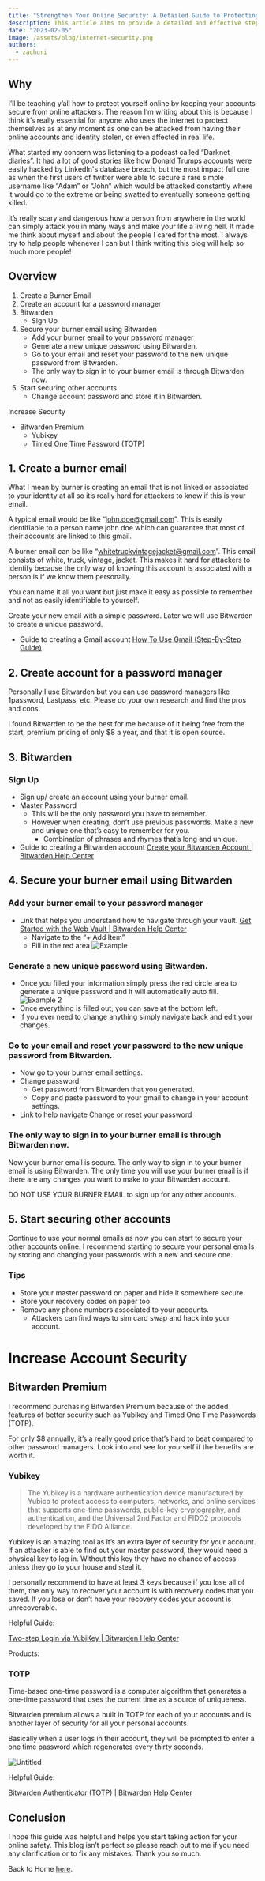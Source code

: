 ```yaml
---
title: "Strengthen Your Online Security: A Detailed Guide to Protecting Your Accounts"
description: This article aims to provide a detailed and effective steps for individuals to take in order to enhance the security of their online accounts.
date: "2023-02-05"
image: /assets/blog/internet-security.png
authors:
  - zachuri
---
```


## Why

I’ll be teaching y’all how to protect yourself online by keeping your accounts secure from online attackers. The reason I’m writing about this is because I think it’s really essential for anyone who uses the internet to protect themselves as at any moment as one can be attacked from having their online accounts and identity stolen, or even affected in real life.

What started my concern was listening to a podcast called “Darknet diaries”. It had a lot of good stories like how Donald Trumps accounts were easily hacked by LinkedIn's database breach, but the most impact full one as when the first users of twitter were able to secure a rare simple username like “Adam” or “John“ which would be attacked constantly where it would go to the extreme or being swatted to eventually someone getting killed.

It’s really scary and dangerous how a person from anywhere in the world can simply attack you in many ways and make your life a living hell. It made me think about myself and about the people I cared for the most. I always try to help people whenever I can but I think writing this blog will help so much more people!

## Overview

1. Create a Burner Email
2. Create an account for a password manager
3. Bitwarden
   - Sign Up
4. Secure your burner email using Bitwarden
   - Add your burner email to your password manager
   - Generate a new unique password using Bitwarden.
   - Go to your email and reset your password to the new unique password from Bitwarden.
   - The only way to sign in to your burner email is through Bitwarden now.
5. Start securing other accounts
   - Change account password and store it in Bitwarden.

Increase Security

- Bitwarden Premium
  - Yubikey
  - Timed One Time Password (TOTP)

## 1. Create a burner email

What I mean by burner is creating an email that is not linked or associated to your identity at all so it’s really hard for attackers to know if this is your email.

A typical email would be like “john.doe@gmail.com”. This is easily identifiable to a person name john doe which can guarantee that most of their accounts are linked to this gmail.

A burner email can be like “whitetruckvintagejacket@gmail.com”. This email consists of white, truck, vintage, jacket. This makes it hard for attackers to identify because the only way of knowing this account is associated with a person is if we know them personally.

You can name it all you want but just make it easy as possible to remember and not as easily identifiable to yourself.

Create your new email with a simple password. Later we will use Bitwarden to create a unique password.

- Guide to creating a Gmail account
  [How To Use Gmail (Step-By-Step Guide)](https://www.gmass.co/blog/how-to-use-gmail/#a)

## 2. Create account for a password manager

Personally I use Bitwarden but you can use password managers like 1password, Lastpass, etc. Please do your own research and find the pros and cons.

I found Bitwarden to be the best for me because of it being free from the start, premium pricing of only $8 a year, and that it is open source.

## 3. Bitwarden

### Sign Up

- Sign up/ create an account using your burner email.
- Master Password
  - This will be the only password you have to remember.
  - However when creating, don’t use previous passwords. Make a new and unique one that’s easy to remember for you.
    - Combination of phrases and rhymes that’s long and unique.
- Guide to creating a Bitwarden account
  [Create your Bitwarden Account | Bitwarden Help Center](https://bitwarden.com/help/create-bitwarden-account/)

## 4. Secure your burner email using Bitwarden

### Add your burner email to your password manager

- Link that helps you understand how to navigate through your vault.
  [Get Started with the Web Vault | Bitwarden Help Center](https://bitwarden.com/help/getting-started-webvault/)
  - Navigate to the “+ Add Item”
  - Fill in the red area
    ![Example](/assets/blog/password1.png)

### Generate a new unique password using Bitwarden.

- Once you filled your information simply press the red circle area to generate a unique password and it will automatically auto fill.
  ![Example 2](/assets/blog/password2.png)
- Once everything is filled out, you can save at the bottom left.
- If you ever need to change anything simply navigate back and edit your changes.

### Go to your email and reset your password to the new unique password from Bitwarden.

- Now go to your burner email settings.
- Change password
  - Get password from Bitwarden that you generated.
  - Copy and paste password to your gmail to change in your account settings.
- Link to help navigate
  [Change or reset your password](https://support.google.com/mail/answer/41078?hl=en&co=GENIE.Platform%3DDesktop)

### The only way to sign in to your burner email is through Bitwarden now.

Now your burner email is secure. The only way to sign in to your burner email is using Bitwarden. The only time you will use your burner email is if there are any changes you want to make to your Bitwarden account.

DO NOT USE YOUR BURNER EMAIL to sign up for any other accounts.

## 5. Start securing other accounts

Continue to use your normal emails as now you can start to secure your other accounts online. I recommend starting to secure your personal emails by storing and changing your passwords with a new and secure one.

### Tips

- Store your master password on paper and hide it somewhere secure.
- Store your recovery codes on paper too.
- Remove any phone numbers associated to your accounts.
  - Attackers can find ways to sim card swap and hack into your account.

# Increase Account Security

## Bitwarden Premium

I recommend purchasing Bitwarden Premium because of the added features of better security such as Yubikey and Timed One Time Passwords (TOTP).

For only $8 annually, it’s a really good price that’s hard to beat compared to other password managers. Look into and see for yourself if the benefits are worth it.

### Yubikey

> The Yubikey is a hardware authentication device manufactured by Yubico to protect access to computers, networks, and online services that supports one-time passwords, public-key cryptography, and authentication, and the Universal 2nd Factor and FIDO2 protocols developed by the FIDO Alliance.

Yubikey is an amazing tool as it’s an extra layer of security for your account. If an attacker is able to find out your master password, they would need a physical key to log in. Without this key they have no chance of access unless they go to your house and steal it.

I personally recommend to have at least 3 keys because if you lose all of them, the only way to recover your account is with recovery codes that you saved. If you lose or don’t have your recovery codes your account is unrecoverable.

Helpful Guide:

[Two-step Login via YubiKey | Bitwarden Help Center](https://bitwarden.com/help/setup-two-step-login-yubikey/)

Products:

[](https://www.amazon.com/Yubico-Security-USB-Factor-Authentication/dp/B07M8YBWQZ/ref=sr_1_4?crid=3RKCFHK6TZ421&keywords=yubikey&qid=1675662570&sprefix=yubikey%2Caps%2C160&sr=8-4)

### TOTP

Time-based one-time password is a computer algorithm that generates a one-time password that uses the current time as a source of uniqueness.

Bitwarden premium allows a built in TOTP for each of your accounts and is another layer of security for all your personal accounts.

Basically when a user logs in their account, they will be prompted to enter a one time password which regenerates every thirty seconds.

![Untitled](/assets/blog/password3.png)

Helpful Guide:

[Bitwarden Authenticator (TOTP) | Bitwarden Help Center](https://bitwarden.com/help/authenticator-keys/)

## Conclusion

I hope this guide was helpful and helps you start taking action for your online safety. This blog isn’t perfect so please reach out to me if you need any clarification or to fix any mistakes. Thank you so much.

Back to Home [here](/blog).
